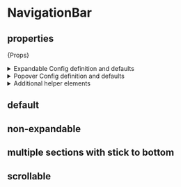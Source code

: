
<Meta of={NavigationBarStories} />

# NavigationBar

## properties

<Markdown>{Props}</Markdown>

<details>
  <summary style={{ color: "black" }}>Expandable Config definition and defaults</summary>
  <strong style={{ color: "black" }}>definition</strong>

```js
type ExpandableConfig = {
  timingFunction?: "linear" | "ease" | "ease-in" | "ease-out" | "ease-in-out",
  duration?: string,
};
```

{" "}

<strong style={{ color: "black" }}>defaults</strong>

```js
expandableConfig = {
  timingFunction: "linear",
  duration: "0.2s",
},
```

</details>

<details>
  <summary style={{ color: "black" }}>Popover Config definition and defaults</summary>
  <strong style={{ color: "black" }}>definition</strong>

```js
type PopoverConfig = {
  triggerOn: ExtendedPopoverAction,
  closeOn: ExtendedPopoverAction,
  position: Position,
};
```

{" "}

<strong style={{ color: "black" }}>defaults</strong>

```js
popoverConfig = {
  triggerOn: "hover",
  closeOn: "hover",
  position: "start",
};
```

</details>

<details>
  <summary style={{ color: "black" }}>Additional helper elements</summary>
  <span style={{ color: "black" }}>For easier style management of the navigation bar we have shared the styling elements used in the demo</span>

{" "}

<p style={{ color: "black" }}>Used to style whole layout of the nav bar</p>

```js
const ItemsContainer = styled.div`
  display: flex;
  flex-direction: column;
  justify-content: space-between;
  width: 100%;
  height: 100%;
`;
```

{" "}

<p style={{ color: "black", marginBottom: 0 }}>
  Used to style single section that can group buttons in some logical manner
</p>

{" "}

<p style={{ opacity: 0.75, marginTop: 0 }}>
  It enables user to push section to the bottom of the navigation bar (it is advised to have single
  container with `stickToBottom` set to `true`)
</p>

```js
const ItemsSection = styled.div<{ stickToBottom?: boolean }>`
  display: flex;
  flex-wrap: nowrap;
  flex-direction: column;
  row-gap: ${theme.spacing.spacing04};
  width: 100%;
  border-top: ${({ stickToBottom }) =>
    stickToBottom ? `solid 1px ${theme.color.border.border01}` : "inherit"};
  padding-top: ${({ stickToBottom }) =>
    stickToBottom ? theme.spacing.spacing03 : "0"};
  margin-top: ${({ stickToBottom }) =>
    stickToBottom ? theme.spacing.spacing06 : "0"};
`;
```

</details>

## default

<Canvas>
  <Story of={NavigationBarStories.Default} />
</Canvas>

## non-expandable

<Canvas>
  <Story of={NavigationBarStories.NonExpandable} />
</Canvas>

## multiple sections with stick to bottom

<Canvas>
  <Story of={NavigationBarStories.MultipleSectionsWithStickToBottom} />
</Canvas>

## scrollable

<Canvas>
  <Story of={NavigationBarStories.Scrollable} />
</Canvas>
